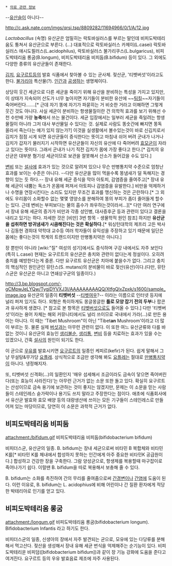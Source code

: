  * [[의료 관련 정보]]

--[[유산슬]]이 아니다--

http://c.ask.nate.com/imgs/qrsi.tsp/8809282/11694966/0/1/A/12.jpg

''Lactobacillus'' (속명) 유산균은 엄밀히는 락토바실러스를 부르는 말인데 비피도박테리움도 퉁쳐서 유산균으로 부른다. (...)
대표적으로 락토바실러스 카제이(L.casei) 락토바실러스 애시도필러스(L.acidophilus), 락토바실러스 불가리쿠스(L.bulgaricus), 비피도박테리움 롱굼(B.longum), 비피도박테리움 비피둠(B.bifidum) 등이 있다. 그 외에도 다양한 종류의 유산균들이 존재한다.

[[김치]], [[요구르트]]등의 발효 식품에서 찾아볼 수 있는 균사체. 젖산균, '티벳버섯'이라고도 한다. [[불가리아]] 특산물(?). [[인간]]과 [[공생]]하는 생명체이다.

상당히 웃긴 세균으로 다른 세균을 죽이기 위해 유산을 분비하는 특성을 가지고 있지만, 이 상태가 지속되어 산도가 너무 높아지면 자기들이 분비한 유산에 ~~[[팀킬]]~~자기들이 죽어버린다…….[* 근데 자기 똥에 자기가 파묻히는 거 비슷한 거라고 이해하면 그렇게 웃긴 것도 아니다. 사실 세균이 분비하는 항생물질이란 건 의학적 효과를 보기 위해선 수천 수만배 가량 '''농축'''해서 쓰는 물건이다. 세균 입장에서는 일부러 세균을 죽일려는 항생물질이 아니라 그저 대사 부산물일 수 있다는 것. 실제로 사람도 똥숫간에 빠지면 똥독 올라서 죽는다는 예가 있지 않는가?] 이것을 실생활에서 볼수있는것이 바로 신김치로서 김치가 점점 시게 되면 유산균들이 증식한다는 뜻이고 마침내 쉬어 버려 군내가 나거나 김치가 갑자기 물러지기 시작하면 유산균들이 자신의 유산에 다 죽어버려 [[효모]]균이 자라고 있다는 뜻이다. 그래서 군내가 나기 직전 김치가 몸에 가장 좋다고 한다.[* 김치의 유산균은 대부분 혐기성 세균이므로 보관을 잘못해서 산소가 들어갔을 수도 있다.]

[[변비]] 또는 [[설사]]에 효과가 있는 것으로 알려져 있으나 무슨 만병통치약 수준으로 엄청난 효과를 보이는 수준은 아니다. --다만 유산균을 많이 먹을수록 똥냄새가 덜 독해지는 경향이 있는 듯 하다.-- 장내 유해 세균 증식을 막아 아토피, 감염증을 줄여주고[* 장내 유해 세균이 내뿜는 독소가 온몸에 퍼져서 아토피나 감염증을 유발한다.] 비만을 억제하거나 수명을 연장시킨다는 소리도 있지만 무조건 효과를 맹신하는 것은 곤란하다.[* 그 외에도 우리몸이 소화할수 없는 몇몇 영양소를 분해하여 똥의 부피가 좀더 줄어들게 할수는 있다. 근데 변비는 부피보다는 물의 흡수가 좌우하는것이라서...][* 다만 여러 연구에서 장내 유해 세균의 증가가 비만과 각종 성인병, 대사증후군 등과 관련이 있다고 결론을 내리고 있기는 하다. 자세한 것은 [비만] 3번 항목 - 생물학적 원인 참조] 하지만 '''유산균을 섭취하면 방귀냄새가 시큼해진다는 것은 확실하다.'''[* 워싱턴대학의 제프리 고든 박사나 김동현 경희대 약학대 교수등 여러 학자들이 유익성을 주장하고 있기 때문에 일단은 몸에는 좋다는것이 학계의 트랜드이지만 만병통치약은 아니다.]

장 뿐만이 아니라 [wiki:"질" 여성의 성기]에서도 증식하며 구강 내에서도 자주 보인다(특히 L.casei)
현재는 요구르트의 유산균은 충치와 관련이 없다는게 정설이다. 오히려 충치를 예방한다는게 중론. 다만 요구르트 유산균은 치아에 붙을수가 없다. 그리고 충치의 핵심적인 원인균인 뮤탄스(S. mutans)의 분비물이 바로 젖산(유산)이다.(다만, 뮤탄스균은 유산균은 아니고 연쇄상구균의 일종이다.)

http://3.bp.blogspot.com/-gCMpwJeLYQw/TygjDYVXJ3I/AAAAAAAAAQQ/XtfgQIxZpxk/s1600/sample_image.jpg
유산균의 일종이 '''티벳버섯''' --[[티벳여우]]?-- 이라는 이름으로 인터넷 등지에 널리 퍼져 있기도 하다. 외형은 특이하게도 몽글몽글한 '''틀로 모양 잡기 전의 두부'''나 팝콘과 유사하게 생겼다. [* 참고로 본 항목은 [[티벳버섯]]으로도 들어올 수 있다.] 다만 '티벳버섯'이라는 용어 자체는 해외 커뮤니티에서도 널리 쓰이므로 국내에서 가라(...)로 만든 용어는 아니다. 이 때는 'Tibet Mushroom"이 아닌 "Tibet'''an''' Mushroom'이라고 더 많이 부르는 듯. 물론 실제 [[버섯]]과는 아무런 관련이 없다. 이 또한 여느 유산균류와 다를 바 없는 것이니 유산균의 효능인 [[생리]]불순, [[생리통]], [[변비]] 등을 치료하는 효과가 있을 수는 있겠으나, 간혹 [[설사]]의 원인이 되기도 한다.

이 균으로 [[우유]]를 발효시키면 [[요구르트]]의 일종인 케피르(kefir)가 된다. 쉽게 말해서 그냥 무설탕&무가당 [[요플레]]. 상식적으로 조금만 생각해 봐도 [[요플레]]는 절대로 [[만병통치약]]이 아니다. 냉정해지자.

또, 티벳버섯 신격화(...)의 일환인지 '매우 섬세해서 조금이라도 금속이 닿으면 죽어버린다(또는 효능이 사라진다)'는 아무런 근거가 없는 소문 또한 돌고 있다. 확실히 요구르트는 산성이므로 금속 용기에 보관하는 것이 좋지는 않겠지만, 문제는 이 소문을 믿는 사람들이 스테인레스 숟가락이나 용기도 쓰지 말라고 주장한다는 점이다. 애초에 식품회사에서 유산균 발효와 효모 배양 등의 대량생산에 쓰이는 모든 기구들이 스테인레스로 만들어져 있는 마당이므로, 당연히 이 소문은 과학적 근거가 없다.

== 비피도박테리움 비피둠 ==
attachment:/bifidum.gif
비피도박테리움 비피둠(bifidobacterium bifidum)

비피더스균, 유산균의 일종.
B. bifidum는 장내 세균으로써 비타민 B 복합체와 비타민 K를[* 비타민 K를 체내에서 합성하지 못하는 인간에게 아주 중요한 비타민K 공급원이다.] 합성하고 건강한 장을 구축한다. 그람 양성균으로, 항생제를 복용할때 마구잡이로 죽어나가기 쉽다. 이럴땐 B. bifidum을 따로 복용해서 보충해 줄 수 있다. 

B. bifidum는 소화를 촉진하여 간의 무리를 줄여줌으로써 [[간경변]]이나 [[간염]]에 도움이 된다. 이런 이유로, B. bifidum는 L. acidophius에 비해 어린이나 간 질환 환자에게 적당한 박테리아로 인기를 얻고 있다.

== 비피도박테리움 롱굼 ==
attachment:/longum.gif
비피도박테리움 롱굼(bifidobacterium longum). Bifidobacterium Infantis 라고 하기도 한다.

비피더스균의 일종, 신생아의 장에서 자주 발견되는 균으로, 모유에 있는 다당류를 분해해서 먹고산다. 젖산을 생성해서 장내 유해 세균 번식을 억제해주는 순기능이 있다. 비피도박테리운 비피덤([bifidobacterium bifidum])과 같이 장 기능 강화에 도움을 준다고 여겨진다. 요구르트 등의 우유 발효음료 제조에 자주 사용된다.

